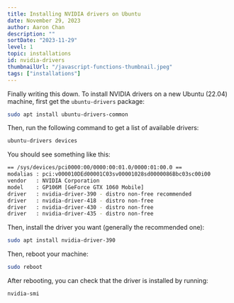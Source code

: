 ```yaml
---
title: Installing NVIDIA drivers on Ubuntu
date: November 29, 2023
author: Aaron Chan
description: ""
sortDate: "2023-11-29"
level: 1
topic: installations
id: nvidia-drivers
thumbnailUrl: "/javascript-functions-thumbnail.jpeg"
tags: ["installations"]
---
```


Finally writing this down. To install NVIDIA drivers on a new Ubuntu (22.04) machine, first get the `ubuntu-drivers` package:
<br />
```bash
sudo apt install ubuntu-drivers-common
```

Then, run the following command to get a list of available drivers:
<br />
```bash
ubuntu-drivers devices
```

You should see something like this:
<br />
```bash
== /sys/devices/pci0000:00/0000:00:01.0/0000:01:00.0 ==
modalias : pci:v000010DEd00001C03sv00001028sd0000086Bbc03sc00i00
vendor   : NVIDIA Corporation
model    : GP106M [GeForce GTX 1060 Mobile]
driver   : nvidia-driver-390 - distro non-free recommended
driver   : nvidia-driver-418 - distro non-free
driver   : nvidia-driver-430 - distro non-free
driver   : nvidia-driver-435 - distro non-free
```

Then, install the driver you want (generally the recommended one):

```bash
sudo apt install nvidia-driver-390
```

Then, reboot your machine:

```bash
sudo reboot
```

After rebooting, you can check that the driver is installed by running:

```bash
nvidia-smi
```

